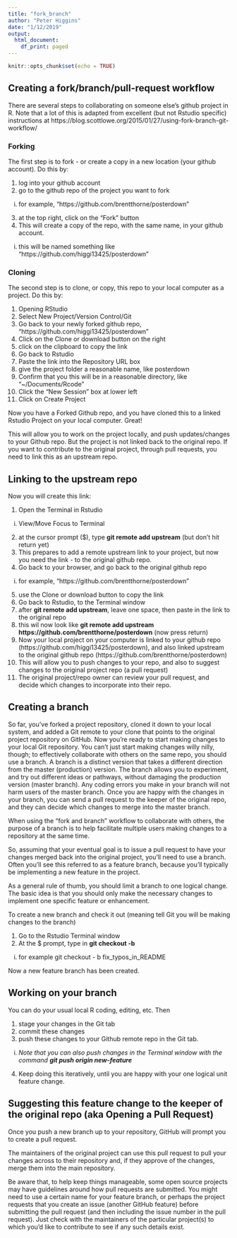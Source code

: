 ```yaml
---
title: "fork_branch"
author: "Peter Higgins"
date: "1/12/2019"
output:
  html_document:
    df_print: paged
---
```


```r
knitr::opts_chunk$set(echo = TRUE)
```

## Creating a fork/branch/pull-request workflow

There are several steps to collaborating on someone else's github project in R.
Note that a lot of this is adapted from excellent (but not Rstudio specific) instructions at 
https://blog.scottlowe.org/2015/01/27/using-fork-branch-git-workflow/ 

### Forking
The first step is to fork - or create a copy in a new location (your github account). Do this by:  

1. log into your github account
2. go to the github repo of the project you want to fork
  i) for example, "https://github.com/brentthorne/posterdown"
3. at the top right, click on the "Fork" button
4. This will create a copy of the repo, with the same name, in your github account.
  i) this will be named something like "https://github.com/higgi13425/posterdown" 

### Cloning
The second step is to clone, or copy, this repo to your local computer as a project. Do this by:  

1. Opening RStudio
2. Select New Project/Version Control/Git
3. Go back to your newly forked github repo, "https://github.com/higgi13425/posterdown"
4. Click on the Clone or download button on the right
5. click on the clipboard to copy the link
6. Go back to Rstudio
7. Paste the link into the Repository URL box
8. give the project folder a reasonable name, like posterdown
9. Confirm that you this will be in a reasonable directory, like "~/Documents/Rcode"
10. Click the "New Session" box at lower left
11. Click on Create Project  

Now you have a Forked Github repo, and you have cloned this to a linked Rstudio Project on your local computer. Great!

This will allow you to work on the project locally, and push updates/changes to your Github repo. But the project is not linked back to the original repo. If you want to contribute to the original project, through pull requests, you need to link this as an upstream repo.

## Linking to the upstream repo
Now you will create this link:  

1. Open the Terminal in Rstudio
  i) View/Move Focus to Terminal
2. at the cursor prompt ($), type **git remote add upstream** (but don't hit return yet)
3. This prepares to add a remote upstream link to your project, but now you need the link - to the original github repo.
4. Go back to your browser, and go back to the original github repo
  i) for example, "https://github.com/brentthorne/posterdown"
5. use the Clone or download button to copy the link
6. Go back to Rstudio, to the Terminal window
7. after **git remote add upstream**, leave one space, then paste in the link to the original repo
8. this wil now look like **git remote add upstream https://github.com/brentthorne/posterdown** (now press return)
9. Now your local project on your computer is linked to your github repo (https://github.com/higgi13425/posterdown), and also linked upstream to the original github repo (https://github.com/brentthorne/posterdown)
10. This will allow you to push changes to your repo, and also to suggest changes to the original project repo (a pull request)
11. The original project/repo owner can review your pull request, and decide which changes to incorporate into their repo.  

## Creating a branch

So far, you’ve forked a project repository, cloned it down to your local system, and added a Git remote to your clone that points to the original project repository on GitHub. Now you’re ready to start making changes to your local Git repository. You can’t just start making changes willy nilly, though; to effectively collaborate with others on the same repo, you should use a branch.
A branch is a distinct version that takes a different direction from the master (production) version. The branch allows you to experiment, and try out different ideas or pathways, without damaging the production version (master branch). Any coding errors you make in your branch will not harm users of the master branch. Once you are happy with the changes in your branch, you can send a pull request to the keeper of the original repo, and they can decide which changes to merge into the master branch.

When using the “fork and branch” workflow to collaborate with others, the purpose of a branch is to help facilitate multiple users making changes to a repository at the same time.

So, assuming that your eventual goal is to issue a pull request to have your changes merged back into the original project, you’ll need to use a branch. Often you’ll see this referred to as a feature branch, because you’ll typically be implementing a new feature in the project.

As a general rule of thumb, you should limit a branch to one logical change. The basic idea is that you should only make the necessary changes to implement one specific feature or enhancement.

To create a new branch and check it out (meaning tell Git you will be making changes to the branch)

1. Go to the Rstudio Terminal window
2. At the $ prompt, type in **git checkout -b <new branch name>**
  i) for example git checkout - b fix_typos_in_README
  
Now a new feature branch has been created.

## Working on your branch

You can do your usual local R coding, editing, etc.
Then 

1. stage your changes in the Git tab
2. commit these changes
3. push these changes to your Github remote repo in the Git tab.
  i) _Note that you can also push changes in the Terminal window with the command **git push origin new-feature**_
4. Keep doing this iteratively, until you are happy with your one logical unit feature change.


## Suggesting this feature change to the keeper of the original repo (aka Opening a Pull Request)

Once you push a new branch up to your repository, GitHub will prompt you to create a pull request.

The maintainers of the original project can use this pull request to pull your changes across to their repository and, if they approve of the changes, merge them into the main repository.

Be aware that, to help keep things manageable, some open source projects may have guidelines around how pull requests are submitted. You might need to use a certain name for your feature branch, or perhaps the project requests that you create an issue (another GitHub feature) before submitting the pull request (and then including the issue number in the pull request). Just check with the maintainers of the particular project(s) to which you’d like to contribute to see if any such details exist.


